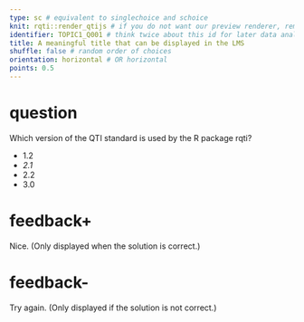 ```yaml
---
type: sc # equivalent to singlechoice and schoice
knit: rqti::render_qtijs # if you do not want our preview renderer, remove this
identifier: TOPIC1_Q001 # think twice about this id for later data analysis!
title: A meaningful title that can be displayed in the LMS
shuffle: false # random order of choices
orientation: horizontal # OR horizontal
points: 0.5
---
```


# question

Which version of the QTI standard is used by the R package rqti?

- 1.2
- *2.1* <!--Mark correct solution with asterisks-->
- 2.2
- 3.0

# feedback+

Nice. (Only displayed when the solution is correct.)

# feedback-

Try again. (Only displayed if the solution is not correct.)

<!-- If you prefer general feedback, just use the the section # feedback and delete the other feedback sections-->
